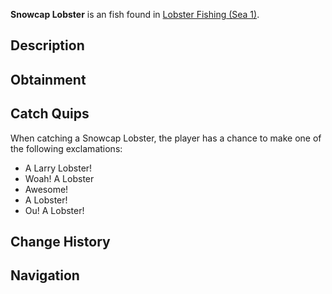 {{FishInfobox
|image          = Snowcap Lobster.png
|rarity         = Unusual
|sea            = First Sea
|location       = [[Lobster Fishing (Sea 1)]]
|sublocation    = 
|sources        = Lobster Cage
|radar_location = 
|xp             = 460
|weather        = Foggy
|time           = 
|season         = Winter, Spring
|bait           = 
|base_weight    = 3
|base_value     = 730
|weight_range   = 2
|base_chance    = 45
|base_resil     = 65
}}
'''Snowcap Lobster''' is an {{Rarity|Unusual}} fish found in [[Lobster Fishing (Sea 1)]].

== Description ==
{{Description|Lobsters are valuable crustaceans known for their rich, succulent meat. Lobsters are most active in the summer to autumn, and are commonly caught in crab cages during calm clear days.|Bestiary Entry}}

== Obtainment ==
{{Description|Caught in oceans using a lobster cage.|Bestiary Hint}}

== Catch Quips ==
When catching a Snowcap Lobster, the player has a chance to make one of the following exclamations:
* A Larry Lobster!
* Woah! A Lobster
* Awesome!
* A Lobster!
* Ou! A Lobster!

== Change History ==
{{Change History|{{subst:Current Version}}}}

== Navigation ==
{{Fish Navbox|Lobster Fishing (Sea 1)}}